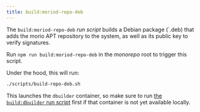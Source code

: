 ```yaml
---
title: build:moriod-repo-deb
---
```


The `build:moriod-repo-deb` _run script_ builds a Debian package (`.deb)
that adds the morio APT repository to the system, as well as its public key
to verify signatures.

Run `npm run build:moriod-repo-deb` in the _monorepo_ root to trigger this script.

Under the hood, this will run:

```sh title="Terminal"
./scripts/build-repo-deb.sh
```

This launches the `dbuilder` container, so make sure to run [the
`build:dbuilder` run
script](/docs/reference/contributors/monorepo/run-scripts/build-dbuilder/)
first if that container is not yet available locally.

